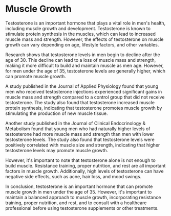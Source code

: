 # Muscle Growth

Testosterone is an important hormone that plays a vital role in men's health, including muscle growth and development. Testosterone is known to stimulate protein synthesis in the muscles, which can lead to increased muscle mass and strength. However, the effects of testosterone on muscle growth can vary depending on age, lifestyle factors, and other variables.

Research shows that testosterone levels in men begin to decline after the age of 30. This decline can lead to a loss of muscle mass and strength, making it more difficult to build and maintain muscle as men age. However, for men under the age of 35, testosterone levels are generally higher, which can promote muscle growth.

A study published in the Journal of Applied Physiology found that young men who received testosterone injections experienced significant gains in muscle mass and strength compared to a control group that did not receive testosterone. The study also found that testosterone increased muscle protein synthesis, indicating that testosterone promotes muscle growth by stimulating the production of new muscle tissue.

Another study published in the Journal of Clinical Endocrinology & Metabolism found that young men who had naturally higher levels of testosterone had more muscle mass and strength than men with lower testosterone levels. The study also found that testosterone levels were positively correlated with muscle size and strength, indicating that higher testosterone levels may promote muscle growth.

However, it's important to note that testosterone alone is not enough to build muscle. Resistance training, proper nutrition, and rest are all important factors in muscle growth. Additionally, high levels of testosterone can have negative side effects, such as acne, hair loss, and mood swings.

In conclusion, testosterone is an important hormone that can promote muscle growth in men under the age of 35. However, it's important to maintain a balanced approach to muscle growth, incorporating resistance training, proper nutrition, and rest, and to consult with a healthcare professional before using testosterone supplements or other treatments.